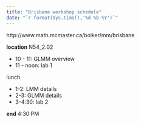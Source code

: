 ```yaml
---
title: "Brisbane workshop schedule"
date: "`r format(Sys.time(),'%d %b %Y')`"
---
```


http://www.math.mcmaster.ca/bolker/mm/brisbane

**location** N54_2.02


- 10 - 11: GLMM overview
- 11 - noon: lab 1

lunch

- 1-2: LMM details
- 2-3: GLMM details
- 3-4:30: lab 2

**end** 4:30 PM

